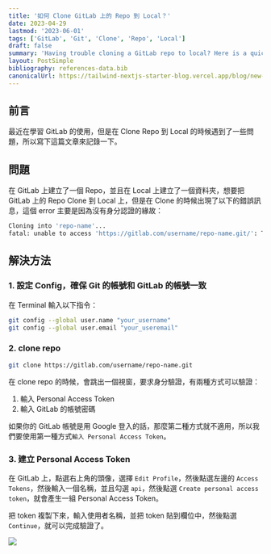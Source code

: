 ```yaml
---
title: '如何 Clone GitLab 上的 Repo 到 Local？'
date: 2023-04-29
lastmod: '2023-06-01'
tags: ['GitLab', 'Git', 'Clone', 'Repo', 'Local']
draft: false
summary: 'Having trouble cloning a GitLab repo to local? Here is a quick guide to help you out.'
layout: PostSimple
bibliography: references-data.bib
canonicalUrl: https://tailwind-nextjs-starter-blog.vercel.app/blog/new-features-in-v1/
---
```


## 前言

最近在學習 GitLab 的使用，但是在 Clone Repo 到 Local 的時候遇到了一些問題，所以寫下這篇文章來記錄一下。

## 問題

在 GitLab 上建立了一個 Repo，並且在 Local 上建立了一個資料夾，想要把 GitLab 上的 Repo Clone 到 Local 上，但是在 Clone 的時候出現了以下的錯誤訊息，這個 error 主要是因為沒有身分認證的緣故：

```bash
Cloning into 'repo-name'...
fatal: unable to access 'https://gitlab.com/username/repo-name.git/': The requested URL returned error: 403
```

## 解決方法

### 1. 設定 Config，確保 Git 的帳號和 GitLab 的帳號一致

在 Terminal 輸入以下指令：

```bash
git config --global user.name "your_username"
git config --global user.email "your_useremail"
```

### 2. clone repo

```bash
git clone https://gitlab.com/username/repo-name.git
```

在 clone repo 的時候，會跳出一個視窗，要求身分驗證，有兩種方式可以驗證：

1. 輸入 Personal Access Token
2. 輸入 GitLab 的帳號密碼

如果你的 GitLab 帳號是用 Google 登入的話，那麼第二種方式就不適用，所以我們要使用第一種方式`輸入 Personal Access Token`。

### 3. 建立 Personal Access Token

在 GitLab 上，點選右上角的頭像，選擇 `Edit Profile`，然後點選左邊的 `Access Tokens`，然後輸入一個名稱，並且勾選 `api`，然後點選 `Create personal access token`，就會產生一組 Personal Access Token。

把 token 複製下來，輸入使用者名稱，並把 token 貼到欄位中，然後點選 `Continue`，就可以完成驗證了。

![](https://i.imgur.com/CzHioyJ.png)
